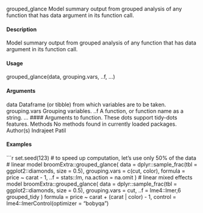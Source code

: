 
grouped_glance
Model summary output from grouped analysis of any function that has
data argument in its function call.

#### Description

Model summary output from grouped analysis of any function that has data argument in its function
call.

#### Usage

grouped_glance(data, grouping.vars, ..f, ...)

#### Arguments

data Dataframe (or tibble) from which variables are to be taken.
grouping.vars Grouping variables.
..f A function, or function name as a string.
... 
#### Arguments
 to function.
These dots support tidy-dots features.
Methods
No methods found in currently loaded packages.
Author(s)
Indrajeet Patil

#### Examples
```r
set.seed(123)
# to speed up computation, let's use only 50% of the data
# linear model
broomExtra::grouped_glance(
data = dplyr::sample_frac(tbl = ggplot2::diamonds, size = 0.5),
grouping.vars = c(cut, color),
formula = price ~ carat - 1,
..f = stats::lm,
na.action = na.omit
)
# linear mixed effects model
broomExtra::grouped_glance(
data = dplyr::sample_frac(tbl = ggplot2::diamonds, size = 0.5),
grouping.vars = cut,
..f = lme4::lmer,6
grouped_tidy
)
formula = price ~ carat + (carat | color) - 1,
control = lme4::lmerControl(optimizer = "bobyqa")
